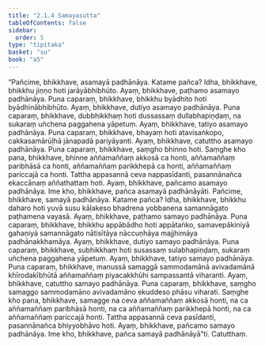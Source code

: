 ```yaml
---
title: "2.1.4 Samayasutta"
tableOfContents: false
sidebar:
  order: 5
type: "tipitaka"
basket: "su"
book: "a5"
---
```



<DynamicBreadcrumb />

<Division number="54" book="a5" bookNo="16" page="58">

<Paragraph number="330" book="a5">
“Pañcime, bhikkhave, asamayā padhānāya. Katame pañca? Idha, bhikkhave, bhikkhu jiṇṇo hoti jarāyābhibhūto. Ayaṃ, bhikkhave, paṭhamo asamayo padhānāya.
</Paragraph>

<Paragraph number="331" book="a5">
Puna caparaṃ, bhikkhave, bhikkhu byādhito hoti byādhinābhibhūto. Ayaṃ, bhikkhave, dutiyo asamayo padhānāya.
</Paragraph>

<Paragraph number="332" book="a5">
Puna caparaṃ, bhikkhave, dubbhikkhaṃ hoti dussassaṃ dullabhapiṇḍaṃ, na sukaraṃ uñchena paggahena yāpetuṃ. Ayaṃ, bhikkhave, tatiyo asamayo padhānāya.
</Paragraph>

<Paragraph number="333" book="a5">
Puna caparaṃ, bhikkhave, bhayaṃ hoti aṭavisaṅkopo, cakkasamārūḷhā jānapadā pariyāyanti. Ayaṃ, bhikkhave, catuttho asamayo padhānāya.
</Paragraph>

<Paragraph number="334" book="a5">
Puna caparaṃ, bhikkhave, saṃgho bhinno hoti. Saṃghe kho pana, bhikkhave, bhinne aññamaññaṃ akkosā ca honti, aññamaññaṃ paribhāsā ca honti, aññamaññaṃ parikkhepā ca honti, aññamaññaṃ pariccajā ca honti. Tattha appasannā ceva nappasīdanti, pasannānañca ekaccānaṃ aññathattaṃ hoti. Ayaṃ, bhikkhave, pañcamo asamayo padhānāya. Ime kho, bhikkhave, pañca asamayā padhānāyāti.
</Paragraph>

<Paragraph number="335" book="a5">
Pañcime, bhikkhave, samayā padhānāya. Katame pañca? Idha, bhikkhave, bhikkhu daharo hoti yuvā susu kāḷakeso bhadrena yobbanena samannāgato paṭhamena vayasā. Ayaṃ, bhikkhave, paṭhamo samayo padhānāya.
</Paragraph>

<Paragraph number="336" book="a5">
Puna caparaṃ, bhikkhave, bhikkhu appābādho hoti appātaṅko, samavepākiniyā gahaṇiyā samannāgato nātisītāya nāccuṇhāya majjhimāya padhānakkhamāya. Ayaṃ, bhikkhave, dutiyo samayo padhānāya.
</Paragraph>

<Paragraph number="337" book="a5">
Puna caparaṃ, bhikkhave, subhikkhaṃ hoti susassaṃ sulabhapiṇḍaṃ, sukaraṃ uñchena paggahena yāpetuṃ. Ayaṃ, bhikkhave, tatiyo samayo padhānāya.
</Paragraph>

<Paragraph number="338" book="a5">
Puna caparaṃ, bhikkhave, manussā samaggā sammodamānā avivadamānā khīrodakībhūtā aññamaññaṃ piyacakkhūhi sampassantā viharanti. Ayaṃ, bhikkhave, catuttho samayo padhānāya.
</Paragraph>

<Paragraph number="339" book="a5">
Puna caparaṃ, bhikkhave, saṃgho samaggo sammodamāno avivadamāno ekuddeso phāsu viharati. Saṃghe kho pana, bhikkhave, samagge na ceva aññamaññaṃ akkosā honti, na ca aññamaññaṃ paribhāsā honti, na ca aññamaññaṃ parikkhepā honti, na ca aññamaññaṃ pariccajā honti. Tattha appasannā ceva pasīdanti, pasannānañca bhiyyobhāvo hoti. Ayaṃ, bhikkhave, pañcamo samayo padhānāya. Ime kho, bhikkhave, pañca samayā padhānāyā”ti.

</Paragraph>
</Division>

<Paragraph number="340" type="center" book="a5">
Catutthaṃ.
</Paragraph>